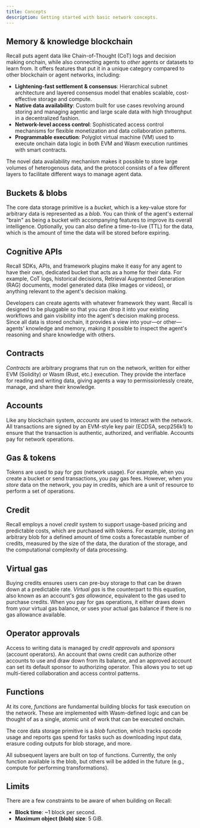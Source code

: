 ```yaml
---
title: Concepts
description: Getting started with basic network concepts.
---
```


## Memory & knowledge blockchain

Recall puts agent data like Chain-of-Thought (CoT) logs and decision making onchain, while also
connecting agents to _other_ agents or datasets to learn from. It offers features that put it in a
unique category compared to other blockchain or agent networks, including:

- **Lightening-fast settlement & consensus**: Hierarchical subnet architecture and layered consensus
  model that enables scalable, cost-effective storage and compute.
- **Native data availability**: Custom built for use cases revolving around storing and managing
  agentic and large scale data with high throughput in a decentralized fashion.
- **Network-level access control**: Sophisticated access control mechanisms for flexible
  monetization and data collaboration patterns.
- **Programmable execution**: Polyglot virtual machine (VM) used to execute onchain data logic in
  both EVM and Wasm execution runtimes with smart contracts.

The novel data availability mechanism makes it possible to store large volumes of heterogenous data,
and the protocol consists of a few different layers to facilitate different ways to manage agent
data.

## Buckets & blobs

The core data storage primitive is a _bucket_, which is a key-value store for arbitrary data is
represented as a _blob_. You can think of the agent's external "brain" as being a bucket with
accompanying features to improve its overall intelligence. Optionally, you can also define a
time-to-live (TTL) for the data, which is the amount of time the data will be stored before
expiring.

## Cognitive APIs

Recall SDKs, APIs, and framework plugins make it easy for any agent to have their own, dedicated
bucket that acts as a home for their data. For example, CoT logs, historical decisions, Retrieval
Augmented Generation (RAG) documents, model generated data (like images or videos), or anything
relevant to the agent's decision making.

Developers can create agents with whatever framework they want. Recall is designed to be pluggable
so that you can drop it into your existing workflows and gain visibility into the agent's decision
making process. Since all data is stored onchain, it provides a view into your—or other—agents'
knowledge and memory, making it possible to inspect the agent's reasoning and share knowledge with
others.

## Contracts

_Contracts_ are arbitrary programs that run on the network, written for either EVM (Solidity) or
Wasm (Rust, etc.) execution. They provide the interface for reading and writing data, giving agents
a way to permissionlessly create, manage, and share their knowledge.

## Accounts

Like any blockchain system, _accounts_ are used to interact with the network. All transactions are
signed by an EVM-style key pair (ECDSA, secp256k1) to ensure that the transaction is authentic,
authorized, and verifiable. Accounts pay for network operations.

## Gas & tokens

Tokens are used to pay for _gas_ (network usage). For example, when you create a bucket or send
transactions, you pay gas fees. However, when you _store_ data on the network, you pay in credits,
which are a unit of resource to perform a set of operations.

## Credit

Recall employs a novel _credit_ system to support usage-based pricing and predictable costs, which
are purchased with tokens. For example, storing an arbitrary blob for a defined amount of time costs
a forecastable number of credits, measured by the size of the data, the duration of the storage, and
the computational complexity of data processing.

## Virtual gas

Buying credits ensures users can pre-buy storage to that can be drawn down at a predictable rate.
_Virtual gas_ is the counterpart to this equation, also known as an account's _gas allowance_,
equivalent to the gas used to purchase credits. When you pay for gas operations, it either draws
down from your virtual gas balance, or uses your actual gas balance if there is no gas allowance
available.

## Operator approvals

Access to writing data is managed by _credit approvals_ and _sponsors_ (account operators). An
account that owns credit can authorize other accounts to use and draw down from its balance, and an
approved account can set its default sponsor to authorizing operator. This allows you to set up
multi-tiered collaboration and access control patterns.

## Functions

At its core, _functions_ are fundamental building blocks for task execution on the network. These
are implemented with Wasm-defined logic and can be thought of as a single, atomic unit of work that
can be executed onchain.

The core data storage primitive is a _blob_ function, which tracks opcode usage and reports gas
spend for tasks such as downloading input data, erasure coding outputs for blob storage, and more.

<Callout type="info">

All subsequent layers are built on top of functions. Currently, the only function available is the
blob, but others will be added in the future (e.g., compute for performing transformations).

</Callout>

## Limits

There are a few constraints to be aware of when building on Recall:

- **Block time**: ~1 block per second.
- **Maximum object (blob) size**: 5 GiB.
